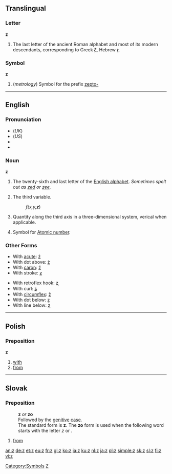 {{see|Z|ʒ|Ζ}}
==Translingual==

===Letter===
'''z'''

# The last letter of the ancient Roman alphabet and most of its modern descendants, corresponding to Greek '''[[ζ]]''', Hebrew '''[[ז]]'''.

===Symbol===
'''z'''

# (''metrology'') Symbol for the prefix [[zepto-]]

----

==English==

===Pronunciation===
* (''UK'') {{IPA|/zɛd/}}
* (''US'') {{IPA|/zi:/}}
*{{audio|en-uk-z.ogg|Audio (UK)}}
*{{audio|en-us-z.ogg|Audio (US)}}

===Noun===
'''z'''

# The twenty-sixth and last letter of the [[Appendix:Roman script|English alphabet]]. ''Sometimes spelt out as [[zed]] or [[zee]].''
# {{cattag|mathematics}} The third variable.
#: ''f(x,y,'''z''''')
# {{cattag|computational geometry|classical physics}} Quantity along the third axis in a three-dimensional system, verical when applicable.
# {{cattag|chemistry|italicized}} Symbol for [[Atomic number]].

===Other Forms===
{{top2}}
*With [[acute]]: [[ź]]
*With dot above: [[ż]]
*With [[caron]]: [[ž]]
*With stroke: [[ƶ]]
{{mid2}}
*With retroflex hook: [[ʐ]]
*With curl: [[ʑ]]
*With [[circumflex]]: [[ẑ]]
*With dot below: [[ẓ]]
*With line below: [[ẕ]]
{{bottom}}

----

==Polish==

===Preposition===
'''z'''

# [[with]]
# [[from]]

----

==Slovak==

===Preposition===
: '''z''' ''or'' '''zo'''
: Followed by the [[genitive]] [[case]].
: The standard form is '''z'''. The '''zo''' form is used when the following word starts with the letter ''z'' or {{s}}.
# [[from]]

[[Category:Symbols]]
[[Category:Latin letters|Z]]

[[an:z]]
[[de:z]]
[[et:z]]
[[eu:z]]
[[fr:z]]
[[gl:z]]
[[ko:z]]
[[ia:z]]
[[ku:z]]
[[nl:z]]
[[ja:z]]
[[pl:z]]
[[simple:z]]
[[sk:z]]
[[sl:z]]
[[fi:z]]
[[vi:z]]